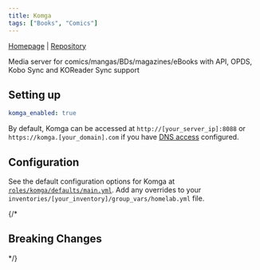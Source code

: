 ```yaml
---
title: Komga
tags: ["Books", "Comics"]
---
```



[Homepage](https://komga.org/) |
[Repository](https://github.com/gotson/komga)

<Tags tags={frontmatter.tags} />

 Media server for comics/mangas/BDs/magazines/eBooks with API, OPDS, Kobo Sync and KOReader Sync support 

## Setting up

```yaml title="inventories/homelab/group_vars/homelab.yml"
komga_enabled: true
```

By default, Komga can be accessed at `http://[your_server_ip]:8088` or `https://komga.[your_domain].com` if you have [DNS access](../../guides/dns-access/) configured.

## Configuration

See the default configuration options for Komga at [`roles/komga/defaults/main.yml`](https://github.com/Dylancyclone/ansible-homelab-orchestration/blob/main/roles/komga/defaults/main.yml).
Add any overrides to your `inventories/[your_inventory]/group_vars/homelab.yml` file.

{/* 

## Breaking Changes

*/}